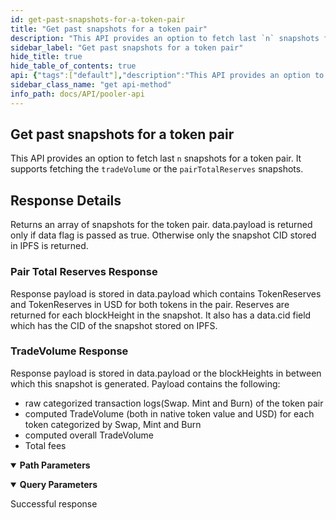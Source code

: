 ```yaml
---
id: get-past-snapshots-for-a-token-pair
title: "Get past snapshots for a token pair"
description: "This API provides an option to fetch last `n` snapshots for a token pair. It supports fetching the `tradeVolume` or the `pairTotalReserves` snapshots."
sidebar_label: "Get past snapshots for a token pair"
hide_title: true
hide_table_of_contents: true
api: {"tags":["default"],"description":"This API provides an option to fetch last `n` snapshots for a token pair. It supports fetching the `tradeVolume` or the `pairTotalReserves` snapshots.\n\n## Response Details\n\nReturns an array of snapshots for the token pair. data.payload is returned only if data flag is passed as true. Otherwise only the snapshot CID stored in IPFS is returned.\n\n### Pair Total Reserves Response\n\nResponse payload is stored in data.payload which contains TokenReserves and TokenReserves in USD for both tokens in the pair. Reserves are returned for each blockHeight in the snapshot. It also has a data.cid field which has the CID of the snapshot stored on IPFS.\n\n### TradeVolume Response\n\nResponse payload is stored in data.payload or the blockHeights in between which this snapshot is generated. Payload contains the following:\n\n- raw categorized transaction logs(Swap. Mint and Burn) of the token pair\n- computed TradeVolume (both in native token value and USD) for each token categorized by Swap, Mint and Burn\n- computed overall TradeVolume\n- Total fees","parameters":[{"name":"maxCount","in":"query","schema":{"type":"integer"},"description":"Number of snapshots to fetch","example":"3"},{"name":"stream","in":"query","schema":{"type":"string"},"description":"Specifies the stream from which snapshots have to be returned, currently only trade_volume or pair_total_reserves are supported.","example":"trade_volume"},{"name":"data","in":"query","schema":{"type":"boolean"},"description":"If set to true returns snapshot(s) data,  otherwise only the IPFS CID of the snapshot(s) is returned","example":"true"},{"name":"pair_contract_address","in":"path","schema":{"type":"string"},"required":true}],"security":[{"api_key":[]}],"responses":{"200":{"description":"Successful response"}},"method":"get","path":"/snapshots/{pair_contract_address}","servers":[{"url":"https://uniswapv2-ethindia.powerloom.io/api/","description":"Uniswap V2"},{"url":"https://quickswap.powerloom.io/api/","description":"Quickswap"},{"url":"https://sushiswap.powerloom.io/api/","description":"Sushiswap"}],"securitySchemes":{"api_key":{"type":"apiKey","name":"X-API-Key","in":"header"}},"info":{"title":"Pooler API","version":"1.0.0"},"postman":{"name":"Get past snapshots for a token pair","description":{"content":"This API provides an option to fetch last `n` snapshots for a token pair. It supports fetching the `tradeVolume` or the `pairTotalReserves` snapshots.\n\n## Response Details\n\nReturns an array of snapshots for the token pair. data.payload is returned only if data flag is passed as true. Otherwise only the snapshot CID stored in IPFS is returned.\n\n### Pair Total Reserves Response\n\nResponse payload is stored in data.payload which contains TokenReserves and TokenReserves in USD for both tokens in the pair. Reserves are returned for each blockHeight in the snapshot. It also has a data.cid field which has the CID of the snapshot stored on IPFS.\n\n### TradeVolume Response\n\nResponse payload is stored in data.payload or the blockHeights in between which this snapshot is generated. Payload contains the following:\n\n- raw categorized transaction logs(Swap. Mint and Burn) of the token pair\n- computed TradeVolume (both in native token value and USD) for each token categorized by Swap, Mint and Burn\n- computed overall TradeVolume\n- Total fees","type":"text/plain"},"url":{"path":["snapshots",":pair_contract_address"],"host":["{{baseUrl}}"],"query":[{"disabled":false,"description":{"content":"Number of snapshots to fetch","type":"text/plain"},"key":"maxCount","value":""},{"disabled":false,"description":{"content":"Specifies the stream from which snapshots have to be returned, currently only trade_volume or pair_total_reserves are supported.","type":"text/plain"},"key":"stream","value":""},{"disabled":false,"description":{"content":"If set to true returns snapshot(s) data,  otherwise only the IPFS CID of the snapshot(s) is returned","type":"text/plain"},"key":"data","value":""}],"variable":[{"disabled":false,"description":{"content":"(Required) ","type":"text/plain"},"type":"any","value":"","key":"pair_contract_address"}]},"method":"GET","auth":{"type":"apikey","apikey":[{"type":"any","value":"X-API-Key","key":"key"},{"type":"any","value":"<API Key>","key":"value"},{"type":"any","value":"header","key":"in"}]}}}
sidebar_class_name: "get api-method"
info_path: docs/API/pooler-api
---
```



## Get past snapshots for a token pair



This API provides an option to fetch last `n` snapshots for a token pair. It supports fetching the `tradeVolume` or the `pairTotalReserves` snapshots.

## Response Details

Returns an array of snapshots for the token pair. data.payload is returned only if data flag is passed as true. Otherwise only the snapshot CID stored in IPFS is returned.

### Pair Total Reserves Response

Response payload is stored in data.payload which contains TokenReserves and TokenReserves in USD for both tokens in the pair. Reserves are returned for each blockHeight in the snapshot. It also has a data.cid field which has the CID of the snapshot stored on IPFS.

### TradeVolume Response

Response payload is stored in data.payload or the blockHeights in between which this snapshot is generated. Payload contains the following:

- raw categorized transaction logs(Swap. Mint and Burn) of the token pair
- computed TradeVolume (both in native token value and USD) for each token categorized by Swap, Mint and Burn
- computed overall TradeVolume
- Total fees

<details style={{"marginBottom":"1rem"}} data-collapsed={false} open={true}><summary style={{}}><strong>Path Parameters</strong></summary><div><ul><ParamsItem className={"paramsItem"} param={{"name":"pair_contract_address","in":"path","schema":{"type":"string"},"required":true}}></ParamsItem></ul></div></details><details style={{"marginBottom":"1rem"}} data-collapsed={false} open={true}><summary style={{}}><strong>Query Parameters</strong></summary><div><ul><ParamsItem className={"paramsItem"} param={{"name":"maxCount","in":"query","schema":{"type":"integer"},"description":"Number of snapshots to fetch","example":"3"}}></ParamsItem><ParamsItem className={"paramsItem"} param={{"name":"stream","in":"query","schema":{"type":"string"},"description":"Specifies the stream from which snapshots have to be returned, currently only trade_volume or pair_total_reserves are supported.","example":"trade_volume"}}></ParamsItem><ParamsItem className={"paramsItem"} param={{"name":"data","in":"query","schema":{"type":"boolean"},"description":"If set to true returns snapshot(s) data,  otherwise only the IPFS CID of the snapshot(s) is returned","example":"true"}}></ParamsItem></ul></div></details><div><ApiTabs><TabItem label={"200"} value={"200"}><div>

Successful response

</div><div></div></TabItem></ApiTabs></div>
      